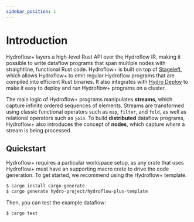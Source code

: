 ```yaml
---
sidebar_position: 1
---
```


# Introduction
Hydroflow+ layers a high-level Rust API over the Hydroflow IR, making it possible to write dataflow programs that span multiple nodes with straightline, functional Rust code. Hydroflow+ is built on top of [Stageleft](./stageleft.mdx), which allows Hydroflow+ to emit regular Hydroflow programs that are compiled into efficient Rust binaries. It also integrates with [Hydro Deploy](../deploy/index.md) to make it easy to deploy and run Hydroflow+ programs on a cluster.

The main logic of Hydroflow+ programs manipulates **streams**, which capture infinite ordered sequences of elements. Streams are transformed using classic functional operators such as `map`, `filter`, and `fold`, as well as relational operators such as `join`. To build **distributed** dataflow programs, Hydroflow+ also introduces the concept of **nodes**, which capture _where_ a stream is being processed.

## Quickstart
Hydroflow+ requires a particular workspace setup, as any crate that uses Hydroflow+ must have an supporting macro crate to drive the code generation. To get started, we recommend using the Hydroflow+ template.

```bash
$ cargo install cargo-generate
$ cargo generate hydro-project/hydroflow-plus-template
```

Then, you can test the example dataflow:

```bash
$ cargo test
```
